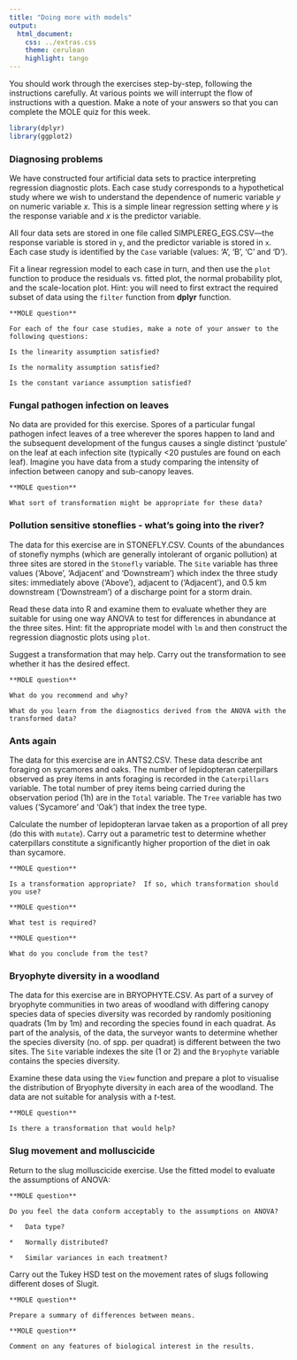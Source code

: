 ```yaml
---
title: "Doing more with models"
output:
  html_document:
    css: ../extras.css
    theme: cerulean
    highlight: tango
---
```


You should work through the exercises step-by-step, following the instructions carefully. At various points we will interrupt the flow of instructions with a question. Make a note of your answers so that you can complete the MOLE quiz for this week.

```r
library(dplyr)
library(ggplot2)
```

### Diagnosing problems

We have constructed four artificial data sets to practice interpreting regression diagnostic plots. Each case study corresponds to a hypothetical study where we wish to understand the dependence of numeric variable $y$ on numeric variable $x$. This is a simple linear regression setting where $y$ is the response variable and $x$ is the predictor variable.

All four data sets are stored in one file called SIMPLEREG_EGS.CSV---the response variable is stored in `y`, and the predictor variable is stored in `x`. Each case study is identified by the `Case` variable (values: 'A', 'B', 'C' and 'D').

Fit a linear regression model to each case in turn, and then use the `plot` function to produce the residuals vs. fitted plot, the normal probability plot, and the scale-location plot. Hint: you will need to first extract the required subset of data using the `filter` function from **dplyr** function.

```block
**MOLE question**

For each of the four case studies, make a note of your answer to the following questions:

Is the linearity assumption satisfied?

Is the normality assumption satisfied?

Is the constant variance assumption satisfied?
```

### Fungal pathogen infection on leaves

No data are provided for this exercise. Spores of a particular fungal pathogen infect leaves of a tree wherever the spores happen to land and the subsequent development of the fungus causes a single distinct 'pustule' on the leaf at each infection site (typically <20 pustules are found on each leaf). Imagine you have data from a study comparing the intensity of infection between canopy and sub-canopy leaves.

```block
**MOLE question**

What sort of transformation might be appropriate for these data?
```

### Pollution sensitive stoneflies - what’s going into the river?

The data for this exercise are in STONEFLY.CSV. Counts of the abundances of stonefly nymphs (which are generally intolerant of organic pollution) at three sites are stored in the `Stonefly` variable. The `Site` variable has three values ('Above', 'Adjacent' and 'Downstream') which index the three study sites: immediately above ('Above'), adjacent to ('Adjacent'), and 0.5 km downstream ('Downstream') of a discharge point for a storm drain.

Read these data into R and examine them to evaluate whether they are suitable for using one way ANOVA to test for differences in abundance at the three sites. Hint: fit the appropriate model with `lm` and then construct the regression diagnostic plots using `plot`.

Suggest a transformation that may help. Carry out the transformation to see whether it has the desired effect.

```block
**MOLE question**

What do you recommend and why?

What do you learn from the diagnostics derived from the ANOVA with the transformed data?
```

### Ants again

The data for this exercise are in ANTS2.CSV. These data describe ant foraging on sycamores and oaks. The number of lepidopteran caterpillars observed as prey items in ants foraging is recorded in the `Caterpillars` variable. The total number of prey items being carried during the observation period (1h) are in the `Total` variable. The `Tree` variable has two values ('Sycamore' and 'Oak') that index the tree type. 

Calculate the number of lepidopteran larvae taken as a proportion of all prey (do this with `mutate`). Carry out a parametric test to determine whether caterpillars constitute a significantly higher proportion of the diet in oak than sycamore.

```block
**MOLE question**

Is a transformation appropriate?  If so, which transformation should you use?
```

```block
**MOLE question**

What test is required?
```

```block
**MOLE question**

What do you conclude from the test?
```

### Bryophyte diversity in a woodland

The data for this exercise are in BRYOPHYTE.CSV. As part of a survey of bryophyte communities in two areas of woodland with differing canopy species data of species diversity was recorded by randomly positioning quadrats (1m by 1m) and recording the species found in each quadrat. As part of the analysis, of the data, the surveyor wants to determine whether the species diversity (no. of spp. per quadrat) is different between the two sites. The `Site` variable indexes the site (1 or 2) and the `Bryophyte` variable contains the species diversity. 

Examine these data using the `View` function and prepare a plot to visualise the distribution of Bryophyte diversity in each area of the woodland. The data are not suitable for analysis with a *t*-test.

```block
**MOLE question**

Is there a transformation that would help?
```

### Slug movement and molluscicide

Return to the slug molluscicide exercise. Use the fitted model to evaluate the assumptions of ANOVA:

```block
**MOLE question**

Do you feel the data conform acceptably to the assumptions on ANOVA?

*   Data type?

*   Normally distributed?

*   Similar variances in each treatment?
```

Carry out the Tukey HSD test on the movement rates of slugs following different doses of Slugit.

```block
**MOLE question**

Prepare a summary of differences between means.
```

```block
**MOLE question**

Comment on any features of biological interest in the results.
```
